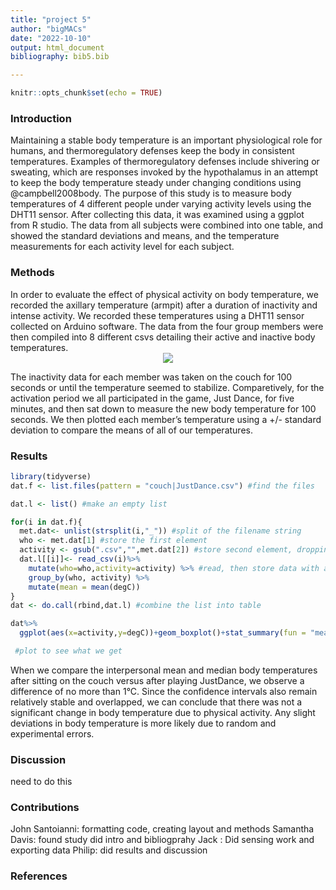 ```yaml
---
title: "project 5"
author: "bigMACs"
date: "2022-10-10"
output: html_document
bibliography: bib5.bib

---
```


```r
knitr::opts_chunk$set(echo = TRUE)
```

### Introduction
Maintaining a stable body temperature is an important physiological role for humans, and thermoregulatory defenses keep the body in consistent temperatures. Examples of thermoregulatory defenses include shivering or sweating, which are responses invoked by the hypothalamus in an attempt to keep the body temperature steady under changing conditions using @campbell2008body. The purpose of this study is to measure body temperatures of 4 different people under varying activity levels using the DHT11 sensor. After collecting this data, it was examined using a ggplot from R studio. The data from all subjects were combined into one table, and showed the standard deviations and means, and the temperature measurements for each activity level for each subject. 



### Methods
In order to evaluate the effect of physical activity on body temperature, we recorded the axillary temperature (armpit) after a duration of inactivity and intense activity. We recorded these temperatures using a DHT11 sensor collected on Arduino software. The data from the four group members were then compiled into 8 different csvs detailing their active and inactive body temperatures.
<center>
![](Arduino_Uno.png)  
</center>
The inactivity data for each member was taken on the couch for 100 seconds or until the temperature seemed to stabilize. Comparetively, for the activation period we all participated in the game, Just Dance, for five minutes, and then sat down to measure the new body temperature for 100 seconds. We then plotted each member's temperature using a +/- standard deviation to compare the means of all of our temperatures. 

### Results 

```r
library(tidyverse)
dat.f <- list.files(pattern = "couch|JustDance.csv") #find the files

dat.l <- list() #make an empty list

for(i in dat.f){
  met.dat<- unlist(strsplit(i,"_")) #split of the filename string
  who <- met.dat[1] #store the first element
  activity <- gsub(".csv","",met.dat[2]) #store second element, dropping CSV with gsub()
  dat.l[[i]]<- read_csv(i)%>%
    mutate(who=who,activity=activity) %>% #read, then store data with additional columns of metada in list as position unique to i
    group_by(who, activity) %>% 
    mutate(mean = mean(degC))
}
dat <- do.call(rbind,dat.l) #combine the list into table

dat%>%
  ggplot(aes(x=activity,y=degC))+geom_boxplot()+stat_summary(fun = "mean", geom = "point", shape = 23, size = 3, fill = "white")+facet_grid(.~who) #plot to see what we get

 #plot to see what we get
```

When we compare the interpersonal mean and median body temperatures after sitting on the couch versus after playing JustDance, we observe a difference of no more than 1°C. Since the confidence intervals also remain relatively stable and overlapped, we can conclude that there was not a significant change in body temperature due to physical activity. Any slight deviations in body temperature is more likely due to random and experimental errors. 

### Discussion 
need to do this 

### Contributions 
John Santoianni: formatting code, creating layout and methods
Samantha Davis: found study did intro and bibliogprahy
Jack : Did sensing work and exporting data
Philip: did results and discussion

### References 





